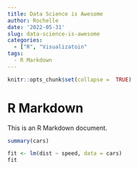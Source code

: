 ```yaml
---
title: Data Science is Awesome
author: Rochelle
date: '2022-05-31'
slug: data-science-is-awesome
categories:
  - ["R", "Visualizatoin"
tags:
  - R Markdown
---
```



```r
knitr::opts_chunk$set(collapse =  TRUE)
```

# R Markdown

This is an R Markdown document. 

```r
summary(cars)

fit <- lm(dist ~ speed, data = cars)
fit
```

